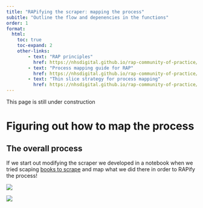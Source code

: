 ```yaml
---
title: "RAPifying the scraper: mapping the process"
subitle: "Outline the flow and depenencies in the functions"
order: 1
format:
  html:
    toc: true
    toc-expand: 2
    other-links:
        - text: "RAP principles"
          href: https://nhsdigital.github.io/rap-community-of-practice/introduction_to_RAP/what_is_RAP/#rap-principles
        - text: "Process mapping guide for RAP"
          href: https://nhsdigital.github.io/rap-community-of-practice/implementing_RAP/process_mapping/
        - text: "Thin slice strategy for process mapping"
          href: https://nhsdigital.github.io/rap-community-of-practice/our_RAP_service/thin-slice-strategy/
---
```


::: callout-note
This page is still under construction
:::

# Figuring out how to map the process

## The overall process

If we start out modifying the scraper we developed in a notebook when we tried scaping [books to scrape](/notebooks/scraping_experiment.ipynb) and map what we did there in order to RAPify the process! 

![](/docs/images/mapping-the-overall-raw-process.svg)



![](/docs/images/mapping-the-process-RAPified.svg)